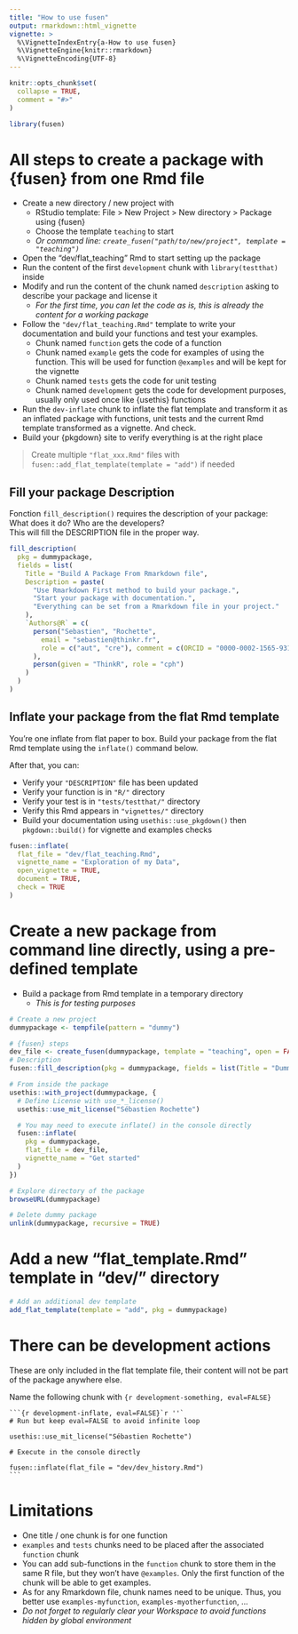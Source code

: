 ```yaml
---
title: "How to use fusen"
output: rmarkdown::html_vignette
vignette: >
  %\VignetteIndexEntry{a-How to use fusen}
  %\VignetteEngine{knitr::rmarkdown}
  %\VignetteEncoding{UTF-8}
---
```


```r
knitr::opts_chunk$set(
  collapse = TRUE,
  comment = "#>"
)
```

```r
library(fusen)
```

# All steps to create a package with {fusen} from one Rmd file

- Create a new directory / new project with
  - RStudio template: File > New Project > New directory > Package using {fusen} 
  - Choose the template `teaching` to start  
  - *Or command line: `create_fusen("path/to/new/project", template = "teaching")`*
- Open the "dev/flat_teaching" Rmd to start setting up the package
- Run the content of the first `development` chunk with `library(testthat)` inside
- Modify and run the content of the chunk named `description` asking to describe your package and license it
  + *For the first time, you can let the code as is, this is already the content for a working package*
- Follow the `"dev/flat_teaching.Rmd"` template to write your documentation and build your functions and test your examples.  
  - Chunk named `function` gets the code of a function
  - Chunk named `example` gets the code for examples of using the function. This will be used for function `@examples` and will be kept for the vignette
  - Chunk named `tests` gets the code for unit testing
  - Chunk named `development` gets the code for development purposes, usually only used once like {usethis} functions
- Run the `dev-inflate` chunk to inflate the flat template and transform it as an inflated package with functions, unit tests and the current Rmd template transformed as a vignette. And check.
- Build your {pkgdown} site to verify everything is at the right place

> Create multiple `"flat_xxx.Rmd"` files with `fusen::add_flat_template(template = "add")` if needed

## Fill your package Description

Fonction `fill_description()` requires the description of your package: What does it do? Who are the developers?  
This will fill the DESCRIPTION file in the proper way. 

```r
fill_description(
  pkg = dummypackage,
  fields = list(
    Title = "Build A Package From Rmarkdown file",
    Description = paste(
      "Use Rmarkdown First method to build your package.",
      "Start your package with documentation.",
      "Everything can be set from a Rmarkdown file in your project."
    ),
    `Authors@R` = c(
      person("Sebastien", "Rochette",
        email = "sebastien@thinkr.fr",
        role = c("aut", "cre"), comment = c(ORCID = "0000-0002-1565-9313")
      ),
      person(given = "ThinkR", role = "cph")
    )
  )
)
```

## Inflate your package from the flat Rmd template

You're one inflate from flat paper to box.
Build your package from the flat Rmd template using the `inflate()` command below.

After that, you can:

- Verify your `"DESCRIPTION"` file has been updated
- Verify your function is in `"R/"` directory
- Verify your test is in `"tests/testthat/"` directory
- Verify this Rmd appears in `"vignettes/"` directory
- Build your documentation using `usethis::use_pkgdown()` then `pkgdown::build()` for vignette and examples checks

```r
fusen::inflate(
  flat_file = "dev/flat_teaching.Rmd",
  vignette_name = "Exploration of my Data",
  open_vignette = TRUE,
  document = TRUE,
  check = TRUE
)
```

# Create a new package from command line directly, using a pre-defined template

- Build a package from Rmd template in a temporary directory
  + _This is for testing purposes_

```r
# Create a new project
dummypackage <- tempfile(pattern = "dummy")

# {fusen} steps
dev_file <- create_fusen(dummypackage, template = "teaching", open = FALSE)
# Description
fusen::fill_description(pkg = dummypackage, fields = list(Title = "Dummy Package"))

# From inside the package
usethis::with_project(dummypackage, {
  # Define License with use_*_license()
  usethis::use_mit_license("Sébastien Rochette")

  # You may need to execute inflate() in the console directly
  fusen::inflate(
    pkg = dummypackage,
    flat_file = dev_file,
    vignette_name = "Get started"
  )
})

# Explore directory of the package
browseURL(dummypackage)

# Delete dummy package
unlink(dummypackage, recursive = TRUE)
```

# Add a new "flat_template.Rmd" template in "dev/" directory

```r
# Add an additional dev template
add_flat_template(template = "add", pkg = dummypackage)
```

# There can be development actions

These are only included in the flat template file, their content will not be part of the package anywhere else.

Name the following chunk with `{r development-something, eval=FALSE}`

````
```{r development-inflate, eval=FALSE}`r ''`
# Run but keep eval=FALSE to avoid infinite loop

usethis::use_mit_license("Sébastien Rochette")

# Execute in the console directly

fusen::inflate(flat_file = "dev/dev_history.Rmd")
```
````

# Limitations

- One title / one chunk is for one function
- `examples` and `tests` chunks need to be placed after the associated `function` chunk
- You can add sub-functions in the `function` chunk to store them in the same R file, but they won't have `@examples`. Only the first function of the chunk will be able to get examples.
- As for any Rmarkdown file, chunk names need to be unique. Thus, you better use `examples-myfunction`, `examples-myotherfunction`, ...
- _Do not forget to regularly clear your Workspace to avoid functions hidden by global environment_


